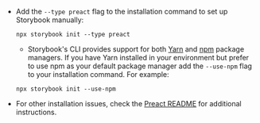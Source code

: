 - Add the `--type preact` flag to the installation command to set up Storybook manually:

  ```shell
  npx storybook init --type preact
  ```
  
  - Storybook's CLI provides support for both [Yarn](https://yarnpkg.com/) and [npm](https://www.npmjs.com/) package managers. If you have Yarn installed in your environment but prefer to use npm as your default package manager add the `--use-npm` flag to your installation command. For example:

  ```shell
  npx storybook init --use-npm
  ```

- For other installation issues, check the [Preact README](../../app/preact/README.md) for additional instructions.